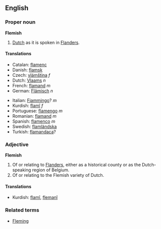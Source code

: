 ==English==

===Proper noun===
'''Flemish'''

#[[Dutch]] as it is spoken in [[Flanders]].

====Translations====
{{top}}
*Catalan: [[flamenc]]
*Danish: [[flamsk]]
*Czech: [[vlámština]] ''f''
*Dutch: [[Vlaams]] ''n''
*French: [[flamand]] ''m''
*German: [[Flämisch]] ''n''
{{mid}}
*Italian: [[Fiammingo]]? ''m''
*Kurdish: [[flamî]] ''f''
*Portuguese: [[flamengo]] ''m''
*Romanian: [[flamand]] ''m''
*Spanish: [[flamenco]] ''m''
*Swedish: [[flamländska]]
*Turkish: [[flamandaca]]?
{{bottom}}

===Adjective===
'''Flemish'''

#Of or relating to [[Flanders]], either as a historical county or as the Dutch-speaking region of Belgium.
#Of or relating to the Flemish variety of Dutch.

====Translations====
{{top}}

{{mid}}

*Kurdish: [[flamî]], [[flemanî]]

{{bottom}}

===Related terms===
*[[Fleming]]